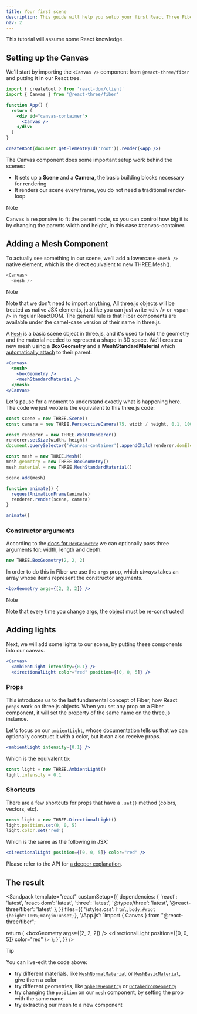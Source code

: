 ```yaml
---
title: Your first scene
description: This guide will help you setup your first React Three Fiber scene and introduce you to its core concepts.
nav: 2
---
```


This tutorial will assume some React knowledge.

## Setting up the Canvas

We'll start by importing the `<Canvas />` component from `@react-three/fiber` and putting it in our React tree.

```jsx
import { createRoot } from 'react-dom/client'
import { Canvas } from '@react-three/fiber'

function App() {
  return (
    <div id="canvas-container">
      <Canvas />
    </div>
  )
}

createRoot(document.getElementById('root')).render(<App />)
```

The Canvas component does some important setup work behind the scenes:

- It sets up a **Scene** and a **Camera**, the basic building blocks necessary for rendering
- It renders our scene every frame, you do not need a traditional render-loop

> [!NOTE]
> Canvas is responsive to fit the parent node, so you can control how big it is by changing the parents width and height, in this case #canvas-container.

## Adding a Mesh Component

To actually see something in our scene, we'll add a lowercase `<mesh />` native element, which is the direct equivalent to new THREE.Mesh().

```js
<Canvas>
  <mesh />
```

> [!NOTE]
> Note that we don't need to import anything, All three.js objects will be treated as native JSX elements, just like you can just write &lt;div /&gt; or &lt;span /&gt; in regular ReactDOM. The general rule is that Fiber components are available under the camel-case version of their name in three.js.

A [`Mesh`](https://threejs.org/docs/#api/en/objects/Mesh) is a basic scene object in three.js, and it's used to hold the geometry and the material needed to represent a shape in 3D space.
We'll create a new mesh using a **BoxGeometry** and a **MeshStandardMaterial** which [automatically attach](/api/objects#attach) to their parent.

```jsx
<Canvas>
  <mesh>
    <boxGeometry />
    <meshStandardMaterial />
  </mesh>
</Canvas>
```

Let's pause for a moment to understand exactly what is happening here. The code we just wrote is the equivalent to this three.js code:

```jsx
const scene = new THREE.Scene()
const camera = new THREE.PerspectiveCamera(75, width / height, 0.1, 1000)

const renderer = new THREE.WebGLRenderer()
renderer.setSize(width, height)
document.querySelector('#canvas-container').appendChild(renderer.domElement)

const mesh = new THREE.Mesh()
mesh.geometry = new THREE.BoxGeometry()
mesh.material = new THREE.MeshStandardMaterial()

scene.add(mesh)

function animate() {
  requestAnimationFrame(animate)
  renderer.render(scene, camera)
}

animate()
```

### Constructor arguments

According to the [docs for `BoxGeometry`](https://threejs.org/docs/#api/en/geometries/BoxGeometry) we can optionally pass three arguments for: width, length and depth:

```js
new THREE.BoxGeometry(2, 2, 2)
```

In order to do this in Fiber we use the `args` prop, which _always_ takes an array whose items represent the constructor arguments.

```jsx
<boxGeometry args={[2, 2, 2]} />
```

> [!NOTE]
> Note that every time you change args, the object must be re-constructed!

## Adding lights

Next, we will add some lights to our scene, by putting these components into our canvas.

```jsx
<Canvas>
  <ambientLight intensity={0.1} />
  <directionalLight color="red" position={[0, 0, 5]} />
```

### Props

This introduces us to the last fundamental concept of Fiber, how React `props` work on three.js objects. When you set any prop on a Fiber component, it will set the property of the same name on the three.js instance.

Let's focus on our `ambientLight`, whose [documentation](https://threejs.org/docs/#api/en/lights/AmbientLight) tells us that we can optionally construct it with a color, but it can also receive props.

```jsx
<ambientLight intensity={0.1} />
```

Which is the equivalent to:

```jsx
const light = new THREE.AmbientLight()
light.intensity = 0.1
```

### Shortcuts

There are a few shortcuts for props that have a `.set()` method (colors, vectors, etc).

```jsx
const light = new THREE.DirectionalLight()
light.position.set(0, 0, 5)
light.color.set('red')
```

Which is the same as the following in JSX:

```jsx
<directionalLight position={[0, 0, 5]} color="red" />
```

Please refer to the API for [a deeper explanation](/api/objects).

## The result

<Sandpack
  template="react"
  customSetup={{
    dependencies: {
      'react': 'latest',
      'react-dom': 'latest',
      'three': 'latest',
      '@types/three': 'latest',
      '@react-three/fiber': 'latest'
    },
  }}
  files={{
    '/styles.css': `html,body,#root {height:100%;margin:unset;}`,
    '/App.js': `import { Canvas } from "@react-three/fiber";

  return (
      <Canvas>
        <mesh>
          <boxGeometry args={[2, 2, 2]} />
          <meshPhongMaterial />
        </mesh>
        <ambientLight intensity={0.1} />
        <directionalLight position={[0, 0, 5]} color="red" />
      </Canvas>
  );
}`,
  }}
/>

> [!TIP]
> You can live-edit the code above:
> - try different materials, like [`MeshNormalMaterial`](https://threejs.org/docs/#api/en/materials/MeshNormalMaterial) or [`MeshBasicMaterial`](https://threejs.org/docs/#api/en/materials/MeshBasicMaterial), give them a color
> - try different geometries, like [`SphereGeometry`](https://threejs.org/docs/#api/en/geometries/SphereGeometry) or [`OctahedronGeometry`](https://threejs.org/docs/#api/en/geometries/OctahedronGeometry)
> - try changing the `position` on our `mesh` component, by setting the prop with the same name
> - try extracting our mesh to a new component
